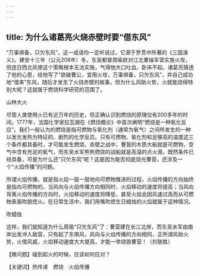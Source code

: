 ```yaml
---
---
---
```

title: 为什么诸葛亮火烧赤壁时要“借东风”
---




“万事俱备，只欠东风”，这一成语你一定听说过，它源于罗贯中所著的《三国演义》。建安十三年（公元208年）冬，东吴都督周瑜欲对江北曹操军营实施火攻，但连日西北风使这个策略根本无法实施，气得他大口吐血，卧床不起。诸葛亮猜透了他的心思，给他写了“欲破曹公，宜用火攻，万事俱备，只欠东风”，并自己成功地“借来”东风，随后才发生了火烧赤壁的故事。但为什么风助火势，火就能烧得特别大呢？这就属于燃烧科学研究的范围了。

山林大火



尽管人类使用火已有近万年的历史，但正确认识到燃烧的原理仅有200多年的时间。1777年，法国化学家拉瓦锡在《燃烧概论》中首次阐明“燃烧是一种氧化反应”。我们一般认为的燃烧是指可燃物与氧化剂（通常为氧气）之间所发生的一种以发光发热为特征的、剧烈的化学反应。只有可燃物、氧化剂和足够高的温度这三个条件都具备时，才可能发生燃烧。赤壁之战中，曹营的木质大船就是可燃物，空气中含有充足的氧气，而东吴水军熊熊燃烧的战船就是高温的点火源。既然条件已经具备，可是为什么还“只欠东风”呢？这是因为能否彻底烧光曹营，还涉及一个“火焰传播”的问题。

所谓火焰传播，就是指火焰一层一层地向可燃物推进的过程，火焰传播的方向始终是指向可燃物的。当风向与火焰传播方向相同时，火焰移动的速度将提高；当风向背离火焰传播的方向时，火焰移动的速度将降低，甚至火焰会因风速过高而从可燃物表面吹脱熄火。在日常生活中，我们用嘴吹熄生日蜡烛的火焰就属于这种情况。

吹蜡烛



这样，我们就知道为什么周瑜“只欠东风”了：曹营建在长江北岸，而东吴水军由南岸出发冲入敌营，只有起了东南风，风向与火焰传播的方向相同，正所谓风助火势，火借风威，火焰移动速度大大提高，才能一举烧毁曹营！（刘联胜）





【微问题】碰到起火的时候，应该如何应对？

【关键词】热传递　燃烧　火焰传播